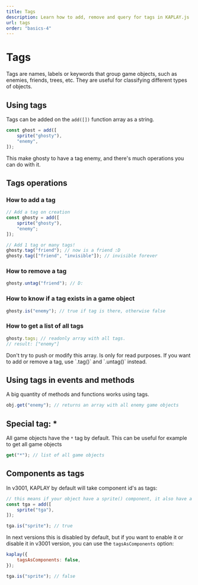 ```yaml
---
title: Tags
description: Learn how to add, remove and query for tags in KAPLAY.js
url: tags
order: "basics-4"
---
```



# Tags

Tags are names, labels or keywords that group game objects, such as enemies,
friends, trees, etc. They are useful for classifying different types of objects.

## Using tags

Tags can be added on the `add([])` function array as a string.

```js
const ghost = add([
    sprite("ghosty"),
    "enemy",
]);
```

This make ghosty to have a tag enemy, and there's much operations you can do
with it.

## Tags operations

### How to add a tag

```js
// Add a tag on creation
const ghosty = add([
    sprite("ghosty"),
    "enemy";
]);

// Add 1 tag or many tags!
ghosty.tag("friend"); // now is a friend :D
ghosty.tag(["friend", "invisible"]); // invisible forever
```

### How to remove a tag

```js
ghosty.untag("friend"); // D:
```

### How to know if a tag exists in a game object

```js
ghosty.is("enemy"); // true if tag is there, otherwise false
```

### How to get a list of all tags

```js
ghosty.tags; // readonly array with all tags.
// result: ["enemy"]
```

<Info crew="gun" title="Important!">
Don't try to push or modify this array. Is only for read purposes. If you want to add or remove a tag, use `.tag()` and `.untag()` instead.
</Info>

## Using tags in events and methods

A big quantity of methods and functions works using tags.

```js
obj.get("enemy"); // returns an array with all enemy game objects
```

## Special tag: *

All game objects have the `*` tag by default. This can be useful for example to
get all game objects

```js
get("*"); // list of all game objects
```

## Components as tags

In v3001, KAPLAY by default will take component id's as tags:

```js
// this means if your object have a sprite() component, it also have a "sprite" tag
const tga = add([
    sprite("tga"),
]);

tga.is("sprite"); // true
```

In next versions this is disabled by default, but if you want to enable it or
disable it in v3001 version, you can use the `tagsAsComponents` option:

```js
kaplay({
    tagsAsComponents: false,
});

tga.is("sprite"); // false
```
